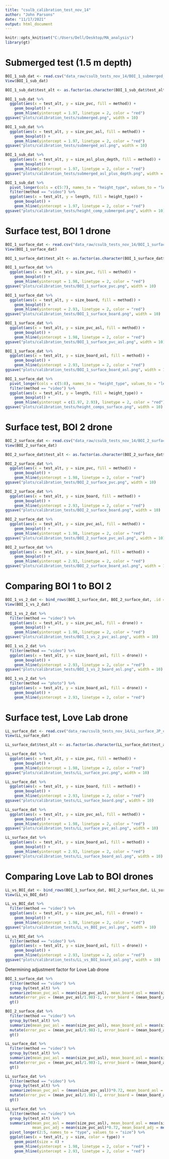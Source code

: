 ```yaml
---
title: "csulb_calibration_test_nov_14"
author: "John Parsons"
date: "11/17/2021"
output: html_document
---
```


```r
knitr::opts_knit$set("C:/Users/Dell/Desktop/MA_analysis")
library(gt)
```

# Submerged test (1.5 m depth)
```r
BOI_1_sub_dat <- read.csv("data_raw/csulb_tests_nov_14/BOI_1_submerged_JP_calculations.csv")
View(BOI_1_sub_dat)

BOI_1_sub_dat$test_alt <- as.factor(as.character(BOI_1_sub_dat$test_alt))

BOI_1_sub_dat %>%
  ggplot(aes(x = test_alt, y = size_pvc, fill = method)) +
    geom_boxplot() +
    geom_hline(yintercept = 1.97, linetype = 2, color = "red")
ggsave("plots/calibration_tests/submerged.png", width = 10)

BOI_1_sub_dat %>%
  ggplot(aes(x = test_alt, y = size_pvc_asl, fill = method)) +
    geom_boxplot() +
    geom_hline(yintercept = 1.97, linetype = 2, color = "red")
ggsave("plots/calibration_tests/submerged_asl.png", width = 10)

BOI_1_sub_dat %>%
  ggplot(aes(x = test_alt, y = size_asl_plus_depth, fill = method)) +
    geom_boxplot() +
    geom_hline(yintercept = 1.97, linetype = 2, color = "red")
ggsave("plots/calibration_tests/submerged_asl_plus_depth.png", width = 10)

BOI_1_sub_dat %>%
  pivot_longer(cols = c(5:7), names_to = "height_type", values_to = "length") %>%
  filter(method == "video") %>% 
  ggplot(aes(x = test_alt, y = length, fill = height_type)) +
    geom_boxplot() +
    geom_hline(yintercept = 1.97, linetype = 2, color = "red")
ggsave("plots/calibration_tests/height_comp_submerged.png", width = 10)
```

# Surface test, BOI 1 drone
```r
BOI_1_surface_dat <- read.csv("data_raw/csulb_tests_nov_14/BOI_1_surface_JP_calculations.csv")
View(BOI_1_surface_dat)

BOI_1_surface_dat$test_alt <- as.factor(as.character(BOI_1_surface_dat$test_alt))

BOI_1_surface_dat %>%
  ggplot(aes(x = test_alt, y = size_pvc, fill = method)) +
    geom_boxplot() +
    geom_hline(yintercept = 1.98, linetype = 2, color = "red")
ggsave("plots/calibration_tests/BOI_1_surface_pvc.png", width = 10)

BOI_1_surface_dat %>%
  ggplot(aes(x = test_alt, y = size_board, fill = method)) +
    geom_boxplot() +
    geom_hline(yintercept = 2.93, linetype = 2, color = "red")
ggsave("plots/calibration_tests/BOI_1_surface_board.png", width = 10)

BOI_1_surface_dat %>%
  ggplot(aes(x = test_alt, y = size_pvc_asl, fill = method)) +
    geom_boxplot() +
    geom_hline(yintercept = 1.98, linetype = 2, color = "red")
ggsave("plots/calibration_tests/BOI_1_surface_pvc_asl.png", width = 10)

BOI_1_surface_dat %>%
  ggplot(aes(x = test_alt, y = size_board_asl, fill = method)) +
    geom_boxplot() +
    geom_hline(yintercept = 2.93, linetype = 2, color = "red")
ggsave("plots/calibration_tests/BOI_1_surface_board_asl.png", width = 10)

BOI_1_surface_dat %>%
  pivot_longer(cols = c(5:8), names_to = "height_type", values_to = "length") %>%
  filter(method == "video") %>% 
  ggplot(aes(x = test_alt, y = length, fill = height_type)) +
    geom_boxplot() +
    geom_hline(yintercept = c(1.97, 2.93), linetype = 2, color = "red")
ggsave("plots/calibration_tests/height_comps_surface.png", width = 10)
```
# Surface test, BOI 2 drone
```r
BOI_2_surface_dat <- read.csv("data_raw/csulb_tests_nov_14/BOI_2_surface_JP_calculations.csv")
View(BOI_2_surface_dat)

BOI_2_surface_dat$test_alt <- as.factor(as.character(BOI_2_surface_dat$test_alt))

BOI_2_surface_dat %>%
  ggplot(aes(x = test_alt, y = size_pvc, fill = method)) +
    geom_boxplot() +
    geom_hline(yintercept = 1.98, linetype = 2, color = "red")
ggsave("plots/calibration_tests/BOI_2_surface_pvc.png", width = 10)

BOI_2_surface_dat %>%
  ggplot(aes(x = test_alt, y = size_board, fill = method)) +
    geom_boxplot() +
    geom_hline(yintercept = 2.93, linetype = 2, color = "red")
ggsave("plots/calibration_tests/BOI_2_surface_board.png", width = 10)

BOI_2_surface_dat %>%
  ggplot(aes(x = test_alt, y = size_pvc_asl, fill = method)) +
    geom_boxplot() +
    geom_hline(yintercept = 1.98, linetype = 2, color = "red")
ggsave("plots/calibration_tests/BOI_2_surface_pvc_asl.png", width = 10)

BOI_2_surface_dat %>%
  ggplot(aes(x = test_alt, y = size_board_asl, fill = method)) +
    geom_boxplot() +
    geom_hline(yintercept = 2.93, linetype = 2, color = "red")
ggsave("plots/calibration_tests/BOI_2_surface_board_asl.png", width = 10)
```

# Comparing BOI 1 to BOI 2
```r
BOI_1_vs_2_dat <- bind_rows(BOI_1_surface_dat, BOI_2_surface_dat, .id = "drone")
View(BOI_1_vs_2_dat)

BOI_1_vs_2_dat %>% 
  filter(method == "video") %>%
  ggplot(aes(x = test_alt, y = size_pvc_asl, fill = drone)) +
    geom_boxplot() +
    geom_hline(yintercept = 1.98, linetype = 2, color = "red")
ggsave("plots/calibration_tests/BOI_1_vs_2_pvc_asl.png", width = 10)

BOI_1_vs_2_dat %>% 
  filter(method == "video") %>%
  ggplot(aes(x = test_alt, y = size_board_asl, fill = drone)) +
    geom_boxplot() +
    geom_hline(yintercept = 2.93, linetype = 2, color = "red")
ggsave("plots/calibration_tests/BOI_1_vs_2_board_asl.png", width = 10)

BOI_1_vs_2_dat %>% 
  filter(method == "photo") %>%
  ggplot(aes(x = test_alt, y = size_board_asl, fill = drone)) +
    geom_boxplot() +
    geom_hline(yintercept = 2.93, linetype = 2, color = "red")
```

# Surface test, Love Lab drone
```r
LL_surface_dat <- read.csv("data_raw/csulb_tests_nov_14/LL_surface_JP_calculations.csv")
View(LL_surface_dat)

LL_surface_dat$test_alt <- as.factor(as.character(LL_surface_dat$test_alt))

LL_surface_dat %>%
  ggplot(aes(x = test_alt, y = size_pvc, fill = method)) +
    geom_boxplot() +
    geom_hline(yintercept = 1.98, linetype = 2, color = "red")
ggsave("plots/calibration_tests/LL_surface_pvc.png", width = 10)

LL_surface_dat %>%
  ggplot(aes(x = test_alt, y = size_board, fill = method)) +
    geom_boxplot() +
    geom_hline(yintercept = 2.93, linetype = 2, color = "red")
ggsave("plots/calibration_tests/LL_surface_board.png", width = 10)

LL_surface_dat %>%
  ggplot(aes(x = test_alt, y = size_pvc_asl, fill = method)) +
    geom_boxplot() +
    geom_hline(yintercept = 1.98, linetype = 2, color = "red")
ggsave("plots/calibration_tests/LL_surface_pvc_asl.png", width = 10)

LL_surface_dat %>%
  ggplot(aes(x = test_alt, y = size_board_asl, fill = method)) +
    geom_boxplot() +
    geom_hline(yintercept = 2.93, linetype = 2, color = "red")
ggsave("plots/calibration_tests/LL_surface_board_asl.png", width = 10)
```

# Comparing Love Lab to BOI drones
```r
LL_vs_BOI_dat <- bind_rows(BOI_1_surface_dat, BOI_2_surface_dat, LL_surface_dat, .id = "drone")
View(LL_vs_BOI_dat)

LL_vs_BOI_dat %>% 
  filter(method == "video") %>%
  ggplot(aes(x = test_alt, y = size_pvc_asl, fill = drone)) +
    geom_boxplot() +
    geom_hline(yintercept = 1.98, linetype = 2, color = "red")
ggsave("plots/calibration_tests/LL_vs_BOI_pvc_asl.png", width = 10)

LL_vs_BOI_dat %>% 
  filter(method == "video") %>%
  ggplot(aes(x = test_alt, y = size_board_asl, fill = drone)) +
    geom_boxplot() +
    geom_hline(yintercept = 2.93, linetype = 2, color = "red")
ggsave("plots/calibration_tests/LL_vs_BOI_board_asl.png", width = 10)
```


Determining adjustment factor for Love Lab drone
```r
BOI_1_surface_dat %>% 
  filter(method == "video") %>% 
  group_by(test_alt) %>% 
  summarize(mean_pvc_asl = mean(size_pvc_asl), mean_board_asl = mean(size_board_asl)) %>% 
  mutate(error_pvc = (mean_pvc_asl/1.98)-1, error_board = (mean_board_asl/2.93)-1) %>% 
  gt()

BOI_2_surface_dat %>% 
  filter(method == "video") %>% 
  group_by(test_alt) %>% 
  summarize(mean_pvc_asl = mean(size_pvc_asl), mean_board_asl = mean(size_board_asl)) %>% 
  mutate(error_pvc = (mean_pvc_asl/1.98)-1, error_board = (mean_board_asl/2.93)-1) %>% 
  gt()

LL_surface_dat %>% 
  filter(method == "video") %>% 
  group_by(test_alt) %>% 
  summarize(mean_pvc_asl = mean(size_pvc_asl), mean_board_asl = mean(size_board_asl)) %>% 
  mutate(error_pvc = (mean_pvc_asl/1.98)-1, error_board = (mean_board_asl/2.93)-1) %>% 
  gt()

LL_surface_dat %>% 
  filter(method == "video") %>% 
  group_by(test_alt) %>% 
  summarize(mean_pvc_asl = (mean(size_pvc_asl))*0.72, mean_board_asl = mean(size_board_asl)*0.72) %>% 
  mutate(error_pvc = (mean_pvc_asl/1.98)-1, error_board = (mean_board_asl/2.93)-1) %>% 
  gt()

LL_surface_dat %>% 
  filter(method == "video") %>% 
  group_by(test_alt) %>% 
  summarize(mean_pvc_asl = mean(size_pvc_asl), mean_board_asl = mean(size_board_asl),
            mean_pvc_adj = mean(size_pvc_asl)*0.72, mean_board_adj = mean(size_board_asl)*0.72) %>% 
  pivot_longer(2:5, names_to = "type", values_to = "size") %>% 
  ggplot(aes(x = test_alt, y = size, color = type)) +
    geom_point(size = 4) +
    geom_hline(yintercept = 1.98, linetype = 2, color = "red") +
    geom_hline(yintercept = 2.93, linetype = 2, color = "red")
```


